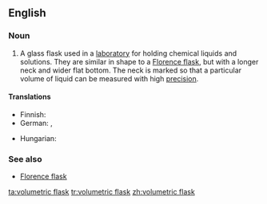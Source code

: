 ==English==
{{wikipedia}}
===Noun===
{{en-noun|head=[[volumetric]] [[flask]]}}

# {{context|chemistry}} A glass flask used in a [[laboratory]] for holding chemical liquids and solutions. They are similar in shape to a [[Florence flask]], but with a longer neck and wider flat bottom. The neck is marked so that a particular volume of liquid can be measured with high [[precision]].

====Translations====
{{trans-top|laboratory flask}}
* Finnish: {{t-|fi|mittapullo}}
* German: {{t-|de|Messkolben|m}}, {{t-|de|Maßkolben|m}}
{{trans-mid}}
* Hungarian: {{t-|hu|mérőlombik}}
{{trans-bottom}}

===See also===
*[[Florence flask]]

[[ta:volumetric flask]]
[[tr:volumetric flask]]
[[zh:volumetric flask]]